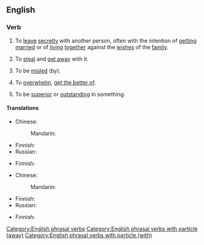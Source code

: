{{also|run away}}
==English==

===Verb===
{{en-verb|head=[[run away]] [[with]]|run<,,ran,run> away with}}

# To [[leave]] [[secretly]] with another person, often with the intention of [[get married|getting married]] or of [[live|living]] [[together]] against the [[wish]]es of the [[family]].
#: {{ux|en|She '''ran away with''' my best friend.}}
# To [[steal]] and [[get away]] with it.
#: {{ux|en|The robber '''ran away with''' some valuable paintings.}}
# To be [[misled]] (by).
#: {{ux|en|Don't '''run away with''' the idea that this money will solve all your problems.}}
# To [[overwhelm]], [[get the better of]].
#: {{ux|en|He allowed his emotions to '''run away with''' him.}}
# To be [[superior]] or [[outstanding]] in something.
#: {{ux|en|Team USA '''ran away with''' the medal count.}}

====Translations====
{{trans-top-also|leave secretly with another person|elope}}
* Chinese:
*: Mandarin: {{t-needed|cmn}}
{{trans-mid}}
* Finnish: {{t+|fi|karata}}
* Russian: {{t-needed|ru}}
{{trans-bottom}}

{{trans-top|to steal}}
* Finnish: {{t|fi|[[saada]] [[saaliikseen]]}}
{{trans-mid}}
{{trans-bottom}}

{{trans-top|be misled}}
* Chinese:
*: Mandarin: {{t-needed|cmn}}
{{trans-mid}}
* Finnish: {{t|fi|[[erehtyä]] [[luulemaan]]}}
* Russian: {{t-needed|ru}}
{{trans-bottom}}

{{trans-see|to overwhelm|overwhelm}}

{{trans-top|to be superior}}
* Finnish: {{t|fi|[[voittaa]] [[liput liehuen]]}} {{qualifier|idiomatic}}
{{trans-mid}}
{{trans-bottom}}

[[Category:English phrasal verbs]]
[[Category:English phrasal verbs with particle (away)]]
[[Category:English phrasal verbs with particle (with)]]